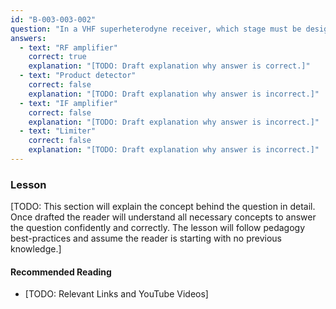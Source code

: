 ```yaml
---
id: "B-003-003-002"
question: "In a VHF superheterodyne receiver, which stage must be designed to produce very little noise?"
answers:
  - text: "RF amplifier"
    correct: true
    explanation: "[TODO: Draft explanation why answer is correct.]"
  - text: "Product detector"
    correct: false
    explanation: "[TODO: Draft explanation why answer is incorrect.]"
  - text: "IF amplifier"
    correct: false
    explanation: "[TODO: Draft explanation why answer is incorrect.]"
  - text: "Limiter"
    correct: false
    explanation: "[TODO: Draft explanation why answer is incorrect.]"
---
```


### Lesson

[TODO: This section will explain the concept behind the question in detail. Once drafted the reader will understand all necessary concepts to answer the question confidently and correctly. The lesson will follow pedagogy best-practices and assume the reader is starting with no previous knowledge.]

#### Recommended Reading

- [TODO: Relevant Links and YouTube Videos]
